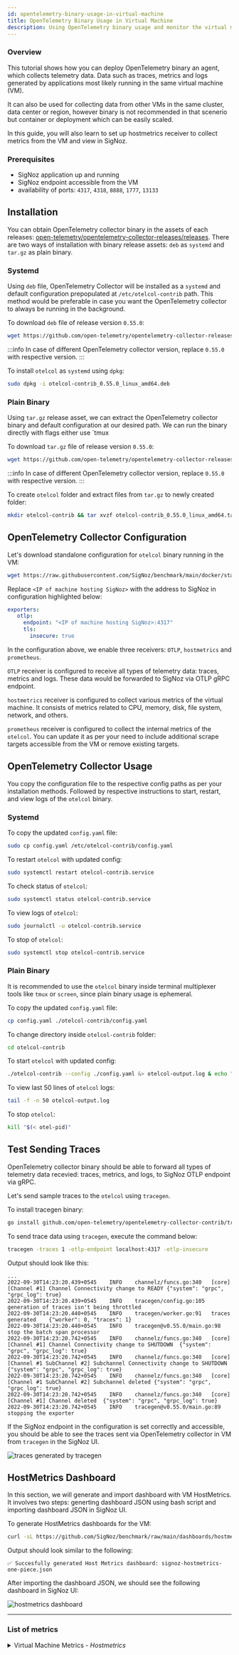 ```yaml
---
id: opentelemetry-binary-usage-in-virtual-machine
title: OpenTelemetry Binary Usage in Virtual Machine
description: Using OpenTelemetry binary usage and monitor the virtual machine (VM).
---
```


### Overview

This tutorial shows how you can deploy OpenTelemetry binary an agent, which
collects telemetry data. Data such as traces, metrics and logs generated
by applications most likely running in the same virtual machine (VM).

It can also be used for collecting data from other VMs in the same cluster,
data center or region, however binary is not recommended in that scenerio but
container or deployment which can be easily scaled.

In this guide, you will also learn to set up hostmetrics receiver to collect
metrics from the VM and view in SigNoz.

### Prerequisites

- SigNoz application up and running
- SigNoz endpoint accessible from the VM
- availability of ports: `4317`, `4318`, `8888`, `1777`, `13133`

## Installation

You can obtain OpenTelemetry collector binary in the assets of each releases:
[open-telemetry/opentelemetry-collector-releases/releases](https://github.com/open-telemetry/opentelemetry-collector-releases/releases).
There are two ways of installation with binary release assets: `deb` as
`systemd` and `tar.gz` as plain binary.

### Systemd

Using `deb` file, OpenTelemetry Collector will be installed as a `systemd` and
default configuration prepopulated at `/etc/otelcol-contrib` path. This method
would be preferable in case you want the OpenTelemetry collector to always be
running in the background.

To download `deb` file of release version `0.55.0`:

```bash
wget https://github.com/open-telemetry/opentelemetry-collector-releases/releases/download/v0.55.0/otelcol-contrib_0.55.0_linux_amd64.deb
```

:::info
In case of different OpenTelemetry collector version, replace `0.55.0` with respective version.
:::

To install `otelcol` as `systemd` using `dpkg`:

```bash
sudo dpkg -i otelcol-contrib_0.55.0_linux_amd64.deb
```

### Plain Binary

Using `tar.gz` release asset, we can extract the OpenTelemetry collector binary
and default configuration at our desired path. We can run the binary directly
with flags either use `tmux

To download `tar.gz` file of release version `0.55.0`:

```bash
wget https://github.com/open-telemetry/opentelemetry-collector-releases/releases/download/v0.55.0/otelcol-contrib_0.55.0_linux_amd64.tar.gz
```

:::info
In case of different OpenTelemetry collector version, replace `0.55.0` with respective version.
:::

To create `otelcol` folder and extract files from `tar.gz` to newly created folder:

```bash
mkdir otelcol-contrib && tar xvzf otelcol-contrib_0.55.0_linux_amd64.tar.gz -C otelcol-contrib/
```

## OpenTelemetry Collector Configuration

Let's download standalone configuration for `otelcol` binary running in the VM:

```bash
wget https://raw.githubusercontent.com/SigNoz/benchmark/main/docker/standalone/config.yaml
```

Replace `<IP of machine hosting SigNoz>` with the address to SigNoz in configuration
highlighted below:

```yaml {3}
exporters:
   otlp:
     endpoint: "<IP of machine hosting SigNoz>:4317"
     tls:
       insecure: true
```

In the configuration above, we enable three receivers: `OTLP`, `hostmetrics`
and `prometheus`.

`OTLP` receiver is configured to receive all types of telemetry data:
traces, metrics and logs. These data would be forwarded to SigNoz via
OTLP gRPC endpoint.

`hostmetrics` receiver is configured to collect various metrics of the virtual
machine. It consists of metrics related to CPU, memory, disk, file system,
network, and others.

`prometheus` receiver is configured to collect the internal metrics of the
`otelcol`. You can update it as per your need to include additional scrape
targets accessible from the VM or remove existing targets.

## OpenTelemetry Collector Usage

You copy the configuration file to the respective config paths as per your
installation methods. Followed by respective instructions to start, restart,
and view logs of the `otelcol` binary.

### Systemd

To copy the updated `config.yaml` file:

```bash
sudo cp config.yaml /etc/otelcol-contrib/config.yaml
```

To restart `otelcol` with updated config:

```bash
sudo systemctl restart otelcol-contrib.service
```

To check status of `otelcol`:

```bash
sudo systemctl status otelcol-contrib.service
```

To view logs of `otelcol`:

```bash
sudo journalctl -u otelcol-contrib.service
```

To stop of `otelcol`:

```bash
sudo systemctl stop otelcol-contrib.service
```

### Plain Binary

It is recommended to use the `otelcol` binary inside terminal multiplexer
tools like `tmux` or `screen`, since plain binary usage is ephemeral.

To copy the updated `config.yaml` file:

```bash
cp config.yaml ./otelcol-contrib/config.yaml
```

To change directory inside `otelcol-contrib` folder:

```bash
cd otelcol-contrib
```

To start `otelcol` with updated config:

```bash
./otelcol-contrib --config ./config.yaml &> otelcol-output.log & echo "$!" > otel-pid
```

To view last 50 lines of `otelcol` logs:

```bash
tail -f -n 50 otelcol-output.log
```

To stop `otelcol`:

```bash
kill "$(< otel-pid)"
```

## Test Sending Traces

OpenTelemetry collector binary should be able to forward all types of telemetry data recevied:
traces, metrics, and logs, to SigNoz OTLP endpoint via gRPC.

Let's send sample traces to the `otelcol` using `tracegen`.

To install tracegen binary:

```bash
go install github.com/open-telemetry/opentelemetry-collector-contrib/tracegen@v0.55.0
```

To send trace data using `tracegen`, execute the command below:

```bash
tracegen -traces 1 -otlp-endpoint localhost:4317 -otlp-insecure
```

Output should look like this:

```
...
2022-09-30T14:23:20.439+0545	INFO	channelz/funcs.go:340	[core][Channel #1] Channel Connectivity change to READY	{"system": "grpc", "grpc_log": true}
2022-09-30T14:23:20.439+0545	INFO	tracegen/config.go:105	generation of traces isn't being throttled
2022-09-30T14:23:20.440+0545	INFO	tracegen/worker.go:91	traces generated	{"worker": 0, "traces": 1}
2022-09-30T14:23:20.440+0545	INFO	tracegen@v0.55.0/main.go:98	stop the batch span processor
2022-09-30T14:23:20.742+0545	INFO	channelz/funcs.go:340	[core][Channel #1] Channel Connectivity change to SHUTDOWN	{"system": "grpc", "grpc_log": true}
2022-09-30T14:23:20.742+0545	INFO	channelz/funcs.go:340	[core][Channel #1 SubChannel #2] Subchannel Connectivity change to SHUTDOWN	{"system": "grpc", "grpc_log": true}
2022-09-30T14:23:20.742+0545	INFO	channelz/funcs.go:340	[core][Channel #1 SubChannel #2] Subchannel deleted	{"system": "grpc", "grpc_log": true}
2022-09-30T14:23:20.742+0545	INFO	channelz/funcs.go:340	[core][Channel #1] Channel deleted	{"system": "grpc", "grpc_log": true}
2022-09-30T14:23:20.742+0545	INFO	tracegen@v0.55.0/main.go:89	stopping the exporter
```

If the SigNoz endpoint in the configuration is set correctly and accessible,
you should be able to see the traces sent via OpenTelemetry collector in VM
from `tracegen` in the SigNoz UI.

![traces generated by tracegen](/img/docs/tracegen-output.png)

## HostMetrics Dashboard

In this section, we will generate and import dashboard with VM HostMetrics.
It involves two steps: generting dashboard JSON using bash script and
importing dashboard JSON in SigNoz UI.

To generate HostMetrics dashboards for the VM:

```bash
curl -sL https://github.com/SigNoz/benchmark/raw/main/dashboards/hostmetrics/hostmetrics-import.sh | bash
```

Output should look similar to the following:

```
✅ Succesfully generated Host Metrics dashboard: signoz-hostmetrics-one-piece.json
```

After importing the dashboard JSON, we should see the following dashboard in SigNoz UI:

![hostmetrics dashboard](/img/docs/hostmetrics-dashboard.png)

---

### List of metrics

<details>
    <summary>
        Virtual Machine Metrics - <i>Hostmetrics</i>
    </summary>

- system_network_connections
- system_disk_weighted_io_time
- system_disk_merged
- system_disk_operation_time
- system_disk_pending_operations
- system_disk_io_time
- system_disk_operations
- system_disk_io
- system_filesystem_inodes_usage
- system_filesystem_usage
- system_cpu_time
- system_memory_usage
- system_network_packets
- system_network_dropped
- system_network_io
- system_network_errors
- system_cpu_load_average_5m
- system_cpu_load_average_15m
- system_cpu_load_average_1m

</details>

